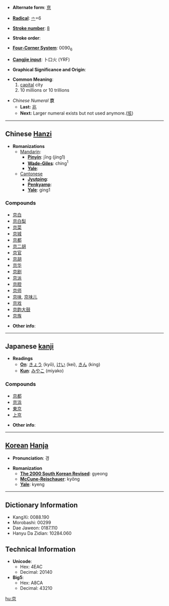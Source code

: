 * '''Alternate form''': [[亰]]

* '''[[Wiktionary:Chinese radical index| Radical]]''': [[Wiktionary:Chinese radical index 亠|亠]]+6

* '''[[Wiktionary:Chinese total strokes index|Stroke number]]''': [[Wiktionary:Chinese total strokes index 8|8]]

* '''Stroke order''': 

* '''[[Wiktionary:Chinese four corner index|Four-Corner System]]''': 0090<sub>6</sub>

* '''[[Wiktionary:Chinese Cangjie index|Cangjie input]]''': 卜口火 (YRF)

* '''Graphical Significance and Origin''': 

* '''Common Meaning''': 
*# [[capital]] city
*#10 millions or 10 trillions

*''Chinese Numeral'' '''京'''
**'''Last:''' [[兆]]
**'''Next:''' Larger numeral exists but not used anymore.([[垓]])

----

== Chinese [[Hanzi]] ==

* '''Romanizations'''
** [[Mandarin]]:
*** '''[[Pinyin]]''': jīng (jing1)
*** '''[[Wade-Giles]]''': ching<sup>1</sup>
*** '''[[Yale]]''': 
**[[Cantonese]]
***'''[[Jyutping]]''':
***'''[[Penkyamp]]''': 
***'''[[Yale]]''': ging1

===Compounds===
*[[京白]]
*[[京白梨]]
*[[京菜]]
*[[京城]]
*[[京都]]
*[[京二胡]]
*[[京官]]
*[[京胡]]
*[[京华]]
*[[京剧]]
*[[京派]]
*[[京腔]]
*[[京师]]
*[[京味]], [[京味儿]]
*[[京戏]]
*[[京韵大鼓]]
*[[京族]]

* '''Other info''': 

----

== Japanese [[kanji]] ==

* '''Readings'''
** '''[[On]]''': [[きょう]] (kyō), [[けい]] (kei), [[きん]] (king)
** '''[[Kun]]''': [[みやこ]] (miyako)

===Compounds===
*[[京都]]
*[[京浜]]
*[[東京]]
*[[上京]]

* '''Other info''':  

----

== [[Korean]] [[Hanja]] ==

* '''Pronunciation''': 경

* '''Romanization'''
** '''[[The 2000 South Korean Revised Romanization|The 2000 South Korean Revised]]''': gyeong
** '''[[McCune-Reischauer]]''': kyŏng
** '''[[Yale]]''': kyeng

----

== Dictionary Information ==

* KangXi: 0088.190
* Morobashi: 00299
* Dae Jaweon: 0187.110
* Hanyu Da Zidian: 10284.060

== Technical Information ==

* '''Unicode''':
** Hex: 4EAC
** Decimal: 20140
* '''Big5''':
** Hex: A8CA
** Decimal: 43210

[[hu:京]]